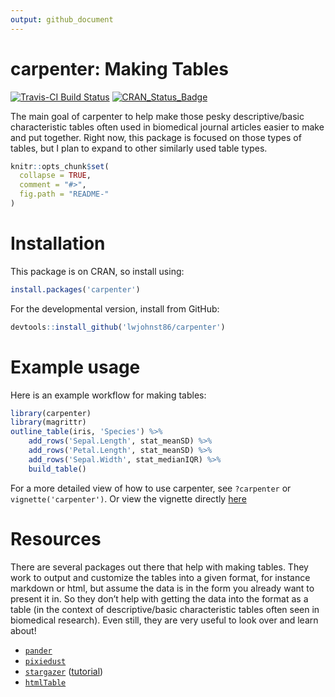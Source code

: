 ```yaml
---
output: github_document
---
```


<!-- README.md is generated from README.Rmd. Please edit that file -->

# carpenter: Making Tables

[![Travis-CI Build Status](https://travis-ci.org/lwjohnst86/carpenter.svg?branch=master)](https://travis-ci.org/lwjohnst86/carpenter)
[![CRAN_Status_Badge](http://www.r-pkg.org/badges/version/carpenter)](https://cran.r-project.org/package=carpenter)

The main goal of carpenter to help make those pesky descriptive/basic
characteristic tables often used in biomedical journal articles easier to make
and put together. Right now, this package is focused on those types of tables,
but I plan to expand to other similarly used table types.

```r
knitr::opts_chunk$set(
  collapse = TRUE,
  comment = "#>",
  fig.path = "README-"
)
```

# Installation

This package is on CRAN, so install using: 

```r
install.packages('carpenter')
```

For the developmental version, install from GitHub:

```r
devtools::install_github('lwjohnst86/carpenter')
```

# Example usage

Here is an example workflow for making tables:

```r
library(carpenter)
library(magrittr)
outline_table(iris, 'Species') %>% 
    add_rows('Sepal.Length', stat_meanSD) %>%
    add_rows('Petal.Length', stat_meanSD) %>%
    add_rows('Sepal.Width', stat_medianIQR) %>% 
    build_table() 
```

For a more detailed view of how to use carpenter, see `?carpenter` or
`vignette('carpenter')`. Or view the vignette directly [here](https://htmlpreview.github.io/?https://github.com/lwjohnst86/carpenter/blob/master/vignettes/carpenter.html)

# Resources

There are several packages out there that help with making tables. They
work to output and customize the tables into a given format, for instance
markdown or html, but assume the data is in the form you already want to present
it in. So they don't help with getting the data into the format as a table (in
the context of descriptive/basic characteristic tables often seen in biomedical
research). Even still, they are very useful to look over and learn about!

- [`pander`](http://rapporter.github.io/pander/)
- [`pixiedust`](https://cran.r-project.org/package=pixiedust)
- [`stargazer`](https://cran.r-project.org/package=stargazer)
([tutorial](http://jakeruss.com/cheatsheets/stargazer.html))
- [`htmlTable`](https://cran.r-project.org/package=htmlTable)
